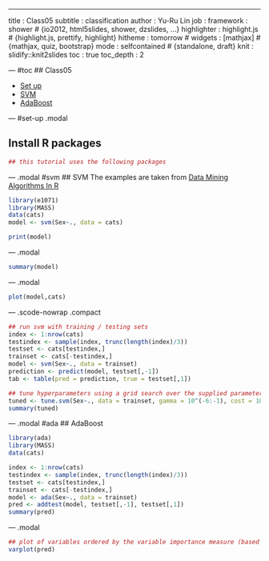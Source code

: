 ---
title       : Class05
subtitle    : classification
author      : Yu-Ru Lin
job         : 
framework   : shower        # {io2012, html5slides, shower, dzslides, ...}
highlighter : highlight.js  # {highlight.js, prettify, highlight}
hitheme     : tomorrow      # 
widgets     : [mathjax]            # {mathjax, quiz, bootstrap}
mode        : selfcontained # {standalone, draft}
knit        : slidify::knit2slides
toc         : true
toc_depth   : 2

--- #toc
## Class05

* [Set up](#set-up)
* [SVM](#svm)
* [AdaBoost](#ada)

--- #set-up .modal 

## Install R packages
```r
## this tutorial uses the following packages
```

--- .modal #svm
## SVM
The examples are taken from [Data Mining Algorithms In R](http://en.wikibooks.org/wiki/Data_Mining_Algorithms_In_R)

```r
library(e1071)
library(MASS)
data(cats)
model <- svm(Sex~., data = cats)

print(model)
```

--- .modal
```r
summary(model)
```

--- .modal
```r
plot(model,cats)
```

--- .scode-nowrap .compact
```r
## run svm with training / testing sets
index <- 1:nrow(cats)
testindex <- sample(index, trunc(length(index)/3))
testset <- cats[testindex,]
trainset <- cats[-testindex,]
model <- svm(Sex~., data = trainset)
prediction <- predict(model, testset[,-1])
tab <- table(pred = prediction, true = testset[,1])

## tune hyperparameters using a grid search over the supplied parameter ranges
tuned <- tune.svm(Sex~., data = trainset, gamma = 10^(-6:-1), cost = 10^(1:2))
summary(tuned)
```

--- .modal #ada
## AdaBoost

```r
library(ada)
library(MASS)
data(cats)

index <- 1:nrow(cats)
testindex <- sample(index, trunc(length(index)/3))
testset <- cats[testindex,]
trainset <- cats[-testindex,]
model <- ada(Sex~., data = trainset)
pred <- addtest(model, testset[,-1], testset[,1])
summary(pred)
```

--- .modal
```r
## plot of variables ordered by the variable importance measure (based on improvement)
varplot(pred)
```
